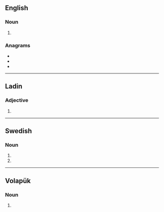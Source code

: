 {{also|fäts}}

==English==

===Noun===
{{head|en|noun plural form}}

# {{plural of|fat|lang=en}}

===Anagrams===
* {{l|en|fast}}
* {{l|en|SAFT}}
* {{l|en|TAFs}}

----

==Ladin==

===Adjective===
{{head|lld|adjective form}}

# {{plural of|fat|lang=lld}}

----

==Swedish==

===Noun===
{{head|sv|noun form}}

# {{sv-noun-form-indef-gen|fat}}
# {{sv-noun-form-indef-gen-pl|fat}}

----

==Volapük==

===Noun===
{{head|vo|noun form}}

# {{inflection of|fat||nom|p|lang=vo}}